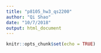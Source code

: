 ```yaml
---
title: "p8105_hw3_qs2200"
author: "Qi Shao"
date: "10/7/2018"
output: html_document
---
```


```r
knitr::opts_chunk$set(echo = TRUE)
```

